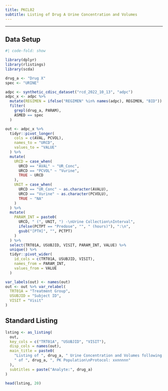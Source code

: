 ```yaml
---
title: PKCL02
subtitle: Listing of Drug A Urine Concentration and Volumes
---
```


------------------------------------------------------------------------

::: panel-tabset
## Data Setup

```r
#| code-fold: show

library(dplyr)
library(rlistings)
library(scda)

drug_a <- "Drug X"
spec <- "URINE"

adpc <- synthetic_cdisc_dataset("rcd_2022_10_13", "adpc")
adpc_x <- adpc %>%
  mutate(REGIMEN = ifelse("REGIMEN" %in% names(adpc), REGIMEN, "BID")) %>%
  filter(
    grepl(drug_a, PARAM),
    ASMED == spec
  )

out <- adpc_x %>%
  tidyr::pivot_longer(
    cols = c(AVAL, PCVOL),
    names_to = "URCD",
    values_to = "VALUE"
  ) %>%
  mutate(
    URCD = case_when(
      URCD == "AVAL" ~ "UR_Conc",
      URCD == "PCVOL" ~ "Vurine",
      TRUE ~ URCD
    ),
    UNIT = case_when(
      URCD == "UR_Conc" ~ as.character(AVALU),
      URCD == "Vurine" ~ as.character(PCVOLU),
      TRUE ~ "NA"
    )
  ) %>%
  mutate(
    PARAM_INT = paste0(
      URCD, " (", UNIT, ") -\nUrine Collection\nInterval",
      ifelse(PCTPT == "Predose", "", " (hours)"), ":\n",
      gsub("[PTH]", "", PCTPT)
    )
  ) %>%
  select(TRT01A, USUBJID, VISIT, PARAM_INT, VALUE) %>%
  unique() %>%
  tidyr::pivot_wider(
    id_cols = c(TRT01A, USUBJID, VISIT),
    names_from = PARAM_INT,
    values_from = VALUE
  )

var_labels(out) <- names(out)
out <- out %>% var_relabel(
  TRT01A = "Treatment Group",
  USUBJID = "Subject ID",
  VISIT = "Visit"
)
```

## Standard Listing

```r
lsting <- as_listing(
  out,
  key_cols = c("TRT01A", "USUBJID", "VISIT"),
  disp_cols = names(out),
  main_title = paste0(
    "Listing of ", drug_a, " Urine Concentration and Volumes following ", unique(adpc_x$REGIMEN)[1],
    " of ", drug_a, ", PK Population\nProtocol: xxnnnnn"
  ),
  subtitles = paste("Analyte:", drug_a)
)

head(lsting, 20)
```
:::
